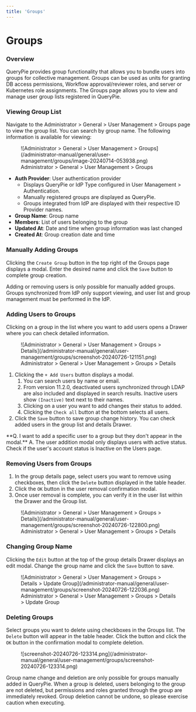 ```yaml
---
title: 'Groups'
---
```



# Groups

### Overview

QueryPie provides group functionality that allows you to bundle users into groups for collective management. Groups can be used as units for granting DB access permissions, Workflow approval/reviewer roles, and server or Kubernetes role assignments. The Groups page allows you to view and manage user group lists registered in QueryPie.

### Viewing Group List

Navigate to the Administrator > General > User Management > Groups page to view the group list. You can search by group name. The following information is available for viewing:

<figure data-layout="center" data-align="center">
![Administrator > General > User Management > Groups](/administrator-manual/general/user-management/groups/image-20240714-053938.png)
<figcaption>
Administrator > General > User Management > Groups
</figcaption>
</figure>

* **Auth Provider**: User authentication provider
    * Displays QueryPie or IdP Type configured in User Management > Authentication.
    * Manually registered groups are displayed as QueryPie.
    * Groups integrated from IdP are displayed with their respective ID Provider names.
* **Group Name**: Group name
* **Members**: List of users belonging to the group
* **Updated At**: Date and time when group information was last changed
* **Created At**: Group creation date and time

### Manually Adding Groups

Clicking the `Create Group` button in the top right of the Groups page displays a modal. Enter the desired name and click the `Save` button to complete group creation.

<Callout type="important">
Adding or removing users is only possible for manually added groups.<br/>Groups synchronized from IdP only support viewing, and user list and group management must be performed in the IdP.
</Callout>

### Adding Users to Groups

Clicking on a group in the list where you want to add users opens a Drawer where you can check detailed information.

<figure data-layout="center" data-align="center">
![Administrator > General > User Management > Groups > Details](/administrator-manual/general/user-management/groups/screenshot-20240726-121151.png)
<figcaption>
Administrator > General > User Management > Groups > Details
</figcaption>
</figure>

1. Clicking the `+ Add Users` button displays a modal.
    1. You can search users by name or email.
    2. From version 11.2.0, deactivated users synchronized through LDAP are also included and displayed in search results. Inactive users show `(Inactive)` text next to their names.
    3. Clicking on a user you want to add changes their status to added.
    4. Clicking the `Check all` button at the bottom selects all users.
2. Click the `Save` button to save group change history. You can check added users in the group list and details Drawer.

<Callout type="info">
**Q. I want to add a specific user to a group but they don't appear in the modal.**
A. The user addition modal only displays users with active status. Check if the user's account status is Inactive on the Users page.
</Callout>

### Removing Users from Groups

1. In the group details page, select users you want to remove using checkboxes, then click the `Delete` button displayed in the table header.
2. Click the `OK` button in the user removal confirmation modal.
3. Once user removal is complete, you can verify it in the user list within the Drawer and the Group list.

<figure data-layout="center" data-align="center">
![Administrator > General > User Management > Groups > Details](/administrator-manual/general/user-management/groups/screenshot-20240726-122800.png)
<figcaption>
Administrator > General > User Management > Groups > Details
</figcaption>
</figure>

### Changing Group Name

Clicking the `Edit` button at the top of the group details Drawer displays an edit modal. Change the group name and click the `Save` button to save.

<figure data-layout="center" data-align="center">
![Administrator > General > User Management > Groups > Details > Update Group](/administrator-manual/general/user-management/groups/screenshot-20240726-122036.png)
<figcaption>
Administrator > General > User Management > Groups > Details > Update Group
</figcaption>
</figure>

### Deleting Groups

Select groups you want to delete using checkboxes in the Groups list. The `Delete` button will appear in the table header. Click the button and click the `OK` button in the confirmation modal to complete deletion.

<figure data-layout="center" data-align="center">
![screenshot-20240726-123314.png](/administrator-manual/general/user-management/groups/screenshot-20240726-123314.png)
</figure>

<Callout type="info">
Group name change and deletion are only possible for groups manually added in QueryPie.
</Callout>

<Callout type="important">
When a group is deleted, users belonging to the group are not deleted, but permissions and roles granted through the group are immediately revoked. Group deletion cannot be undone, so please exercise caution when executing.
</Callout>
